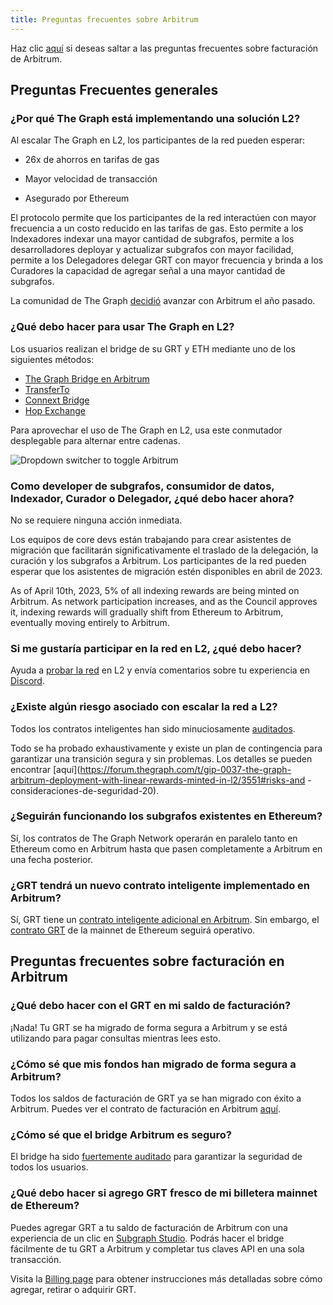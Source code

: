 ```yaml
---
title: Preguntas frecuentes sobre Arbitrum
---
```


Haz clic [aquí](#billing-on-arbitrum-faqs) si deseas saltar a las preguntas frecuentes sobre facturación de Arbitrum.

## Preguntas Frecuentes generales

### ¿Por qué The Graph está implementando una solución L2?

Al escalar The Graph en L2, los participantes de la red pueden esperar:

- 26x de ahorros en tarifas de gas

- Mayor velocidad de transacción

- Asegurado por Ethereum

El protocolo permite que los participantes de la red interactúen con mayor frecuencia a un costo reducido en las tarifas de gas. Esto permite a los Indexadores indexar una mayor cantidad de subgrafos, permite a los desarrolladores deployar y actualizar subgrafos con mayor facilidad, permite a los Delegadores delegar GRT con mayor frecuencia y brinda a los Curadores la capacidad de agregar señal a una mayor cantidad de subgrafos.

La comunidad de The Graph [decidió](https://forum.thegraph.com/t/gip-0031-arbitrum-grt-bridge/3305) avanzar con Arbitrum el año pasado.

### ¿Qué debo hacer para usar The Graph en L2?

Los usuarios realizan el bridge de su GRT y ETH mediante uno de los siguientes métodos:

- [The Graph Bridge en Arbitrum](https://bridge.arbitrum.io/?l2ChainId=42161)
- [TransferTo](https://transferto.xyz/swap)
- [Connext Bridge](https://bridge.connext.network/)
- [Hop Exchange](https://app.hop.exchange/#/send?token=ETH)

Para aprovechar el uso de The Graph en L2, usa este conmutador desplegable para alternar entre cadenas.

![Dropdown switcher to toggle Arbitrum](/img/arbitrum-screenshot-toggle.png)

### Como developer de subgrafos, consumidor de datos, Indexador, Curador o Delegador, ¿qué debo hacer ahora?

No se requiere ninguna acción inmediata.

Los equipos de core devs están trabajando para crear asistentes de migración que facilitarán significativamente el traslado de la delegación, la curación y los subgrafos a Arbitrum. Los participantes de la red pueden esperar que los asistentes de migración estén disponibles en abril de 2023.

As of April 10th, 2023, 5% of all indexing rewards are being minted on Arbitrum. As network participation increases, and as the Council approves it, indexing rewards will gradually shift from Ethereum to Arbitrum, eventually moving entirely to Arbitrum.

### Si me gustaría participar en la red en L2, ¿qué debo hacer?

Ayuda a [probar la red](https://testnet.thegraph.com/explorer) en L2 y envía comentarios sobre tu experiencia en [Discord](https://discord.gg/vtvv7FP).

### ¿Existe algún riesgo asociado con escalar la red a L2?

Todos los contratos inteligentes han sido minuciosamente [auditados](https://github.com/graphprotocol/contracts/blob/dev/audits/OpenZeppelin/2022-07-graph-arbitrum-bridge-audit.pdf).

Todo se ha probado exhaustivamente y existe un plan de contingencia para garantizar una transición segura y sin problemas. Los detalles se pueden encontrar [aquí](https://forum.thegraph.com/t/gip-0037-the-graph-arbitrum-deployment-with-linear-rewards-minted-in-l2/3551#risks-and -consideraciones-de-seguridad-20).

### ¿Seguirán funcionando los subgrafos existentes en Ethereum?

Sí, los contratos de The Graph Network operarán en paralelo tanto en Ethereum como en Arbitrum hasta que pasen completamente a Arbitrum en una fecha posterior.

### ¿GRT tendrá un nuevo contrato inteligente implementado en Arbitrum?

Sí, GRT tiene un [contrato inteligente adicional en Arbitrum](https://arbiscan.io/address/0x9623063377ad1b27544c965ccd7342f7ea7e88c7). Sin embargo, el [contrato GRT](https://etherscan.io/token/0xc944e90c64b2c07662a292be6244bdf05cda44a7) de la mainnet de Ethereum seguirá operativo.

## Preguntas frecuentes sobre facturación en Arbitrum

### ¿Qué debo hacer con el GRT en mi saldo de facturación?

¡Nada! Tu GRT se ha migrado de forma segura a Arbitrum y se está utilizando para pagar consultas mientras lees esto.

### ¿Cómo sé que mis fondos han migrado de forma segura a Arbitrum?

Todos los saldos de facturación de GRT ya se han migrado con éxito a Arbitrum. Puedes ver el contrato de facturación en Arbitrum [aquí](https://arbiscan.io/address/0x1B07D3344188908Fb6DEcEac381f3eE63C48477a).

### ¿Cómo sé que el bridge Arbitrum es seguro?

El bridge ha sido [fuertemente auditado](https://code4rena.com/contests/2022-10-the-graph-l2-bridge-contest) para garantizar la seguridad de todos los usuarios.

### ¿Qué debo hacer si agrego GRT fresco de mi billetera mainnet de Ethereum?

Puedes agregar GRT a tu saldo de facturación de Arbitrum con una experiencia de un clic en [Subgraph Studio](https://thegraph.com/studio/). Podrás hacer el bridge fácilmente de tu GRT a Arbitrum y completar tus claves API en una sola transacción.

Visita la [Billing page](https://thegraph.com/docs/en/billing/) para obtener instrucciones más detalladas sobre cómo agregar, retirar o adquirir GRT.
